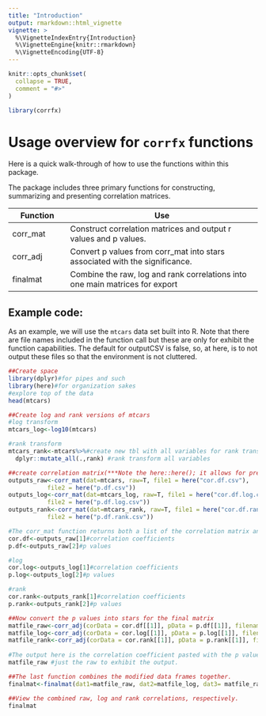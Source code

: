 ```yaml
---
title: "Introduction"
output: rmarkdown::html_vignette
vignette: >
  %\VignetteIndexEntry{Introduction}
  %\VignetteEngine{knitr::rmarkdown}
  %\VignetteEncoding{UTF-8}
---
```


```r
knitr::opts_chunk$set(
  collapse = TRUE,
  comment = "#>"
)
```

```r
library(corrfx)
```

# Usage overview for `corrfx` functions

Here is a quick walk-through of how to use the functions within this package.

The package includes three primary functions for constructing, summarizing and presenting correlation matrices.

| Function | Use                                                                          |
|-----------------|-------------------------------------------------------|
| corr_mat | Construct correlation matrices and output r values and p values.             |
| corr_adj | Convert p values from corr_mat into stars associated with the significance.  |
| finalmat | Combine the raw, log and rank correlations into one main matrices for export |

## Example code:

As an example, we will use the `mtcars` data set built into R. Note that there are file names included in the function call but these are only for exhibit the function capabilities. The default for outputCSV is false, so, at here, is to not output these files so that the environment is not cluttered.

```r
##Create space
library(dplyr)#for pipes and such
library(here)#for organization sakes
#explore top of the data
head(mtcars)

##Create log and rank versions of mtcars
#log transform
mtcars_log<-log10(mtcars)

#rank transform
mtcars_rank<-mtcars%>%#create new tbl with all variables for rank transformation
  dplyr::mutate_all(.,rank) #rank transform all variables

##create correlation matrix(***Note the here::here(); it allows for precise placement of output files. See ?here((here for examples)
outputs_raw<-corr_mat(dat=mtcars, raw=T, file1 = here("cor.df.csv"),
           file2 = here("p.df.csv"))
outputs_log<-corr_mat(dat=mtcars_log, raw=T, file1 = here("cor.df.log.csv"),
           file2 = here("p.df.log.csv"))
outputs_rank<-corr_mat(dat=mtcars_rank, raw=T, file1 = here("cor.df.rank.csv"),
           file2 = here("p.df.rank.csv"))

#The corr_mat function returns both a list of the correlation matrix and p values, respectively.This is in addition to the csv outputted to where you desire. 
cor.df<-outputs_raw[1]#correlation coefficients
p.df<-outputs_raw[2]#p values 

#log 
cor.log<-outputs_log[1]#correlation coefficients
p.log<-outputs_log[2]#p values 

#rank
cor.rank<-outputs_rank[1]#correlation coefficients
p.rank<-outputs_rank[2]#p values 

##Now convert the p values into stars for the final matrix
matfile_raw<-corr_adj(corData = cor.df[[1]], pData = p.df[[1]], filename="matfile.csv")
matfile_log<-corr_adj(corData = cor.log[[1]], pData = p.log[[1]], filename="matfile.log.csv")
matfile_rank<-corr_adj(corData = cor.rank[[1]], pData = p.rank[[1]], filename="matfile.rank.csv")
   
#The output here is the correlation coefficient pasted with the p values as stars 
matfile_raw #just the raw to exhibit the output.

##The last function combines the modified data frames together. 
finalmat<-finalmat(dat1=matfile_raw, dat2=matfile_log, dat3= matfile_rank, filename=here("finalmat.csv"))

##View the combined raw, log and rank correlations, respectively. 
finalmat

```
